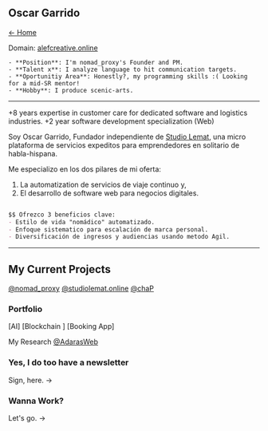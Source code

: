 ## Oscar Garrido

<a href="/">← Home</a>

Domain: [alefcreative.online](https://alefcreative.online)

	- **Position**: I'm nomad_proxy's Founder and PM.
	- **Talent x**: I analyze language to hit communication targets.
	- **Oportunitiy Area**: Honestly?, my programming skills :( Looking for a mid-SR mentor!
    - **Hobby**: I produce scenic-arts.

---


+8 years expertise in customer care for dedicated software and logistics industries.
+2 year software development specialization (Web)

Soy Oscar Garrido, 
Fundador independiente de [Studio Lemat](https://studiolemat.online), una micro plataforma de servicios expeditos para emprendedores en solitario de habla-hispana.

Me especializo en los dos pilares de mi oferta: 
1. La automatization de servicios de viaje continuo y,
2. El desarrollo de software web para negocios digitales.

```markdown

$$ Ofrezco 3 beneficios clave:
- Estilo de vida "nomádico" automatizado.
- Enfoque sistematico para escalación de marca personal.
- Diversificación de ingresos y audiencias usando metodo Agil.

```
----

## My Current Projects

[@nomad_proxy](https:\\nmdproxy.website)
[@studiolemat.online](https:\\studiolemat.website)
[@chaP]()

### Portfolio
[AI]
[Blockchain ]
[Booking App]

My Research
[@AdarasWeb](https:\\hilisdeadara.online)

### Yes, I do too have a newsletter
Sign, here. →

### Wanna Work?
Let's go. →

